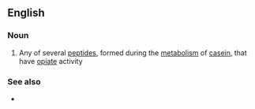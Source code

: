 ==English==

===Noun===
{{wikipedia}}
{{en-noun}}

# Any of several [[peptide]]s, formed during the [[metabolism]] of [[casein]], that have [[opiate]] activity

===See also===
* {{l|en|exorphin}}